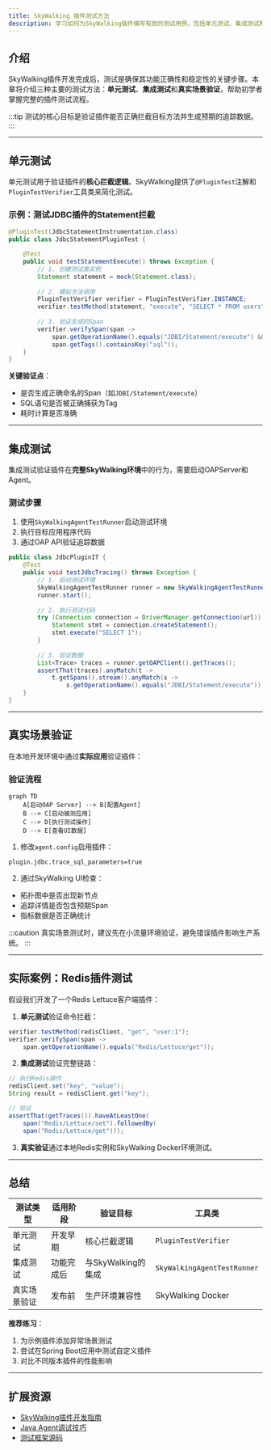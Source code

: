 ```yaml
---
title: SkyWalking 插件测试方法
description: 学习如何为SkyWalking插件编写有效的测试用例，包括单元测试、集成测试和真实场景验证。
---
```


## 介绍

SkyWalking插件开发完成后，测试是确保其功能正确性和稳定性的关键步骤。本章将介绍三种主要的测试方法：**单元测试**、**集成测试**和**真实场景验证**，帮助初学者掌握完整的插件测试流程。

:::tip
测试的核心目标是验证插件能否正确拦截目标方法并生成预期的追踪数据。
:::

---

## 单元测试

单元测试用于验证插件的**核心拦截逻辑**。SkyWalking提供了`@PluginTest`注解和`PluginTestVerifier`工具类来简化测试。

### 示例：测试JDBC插件的Statement拦截

```java
@PluginTest(JdbcStatementInstrumentation.class)
public class JdbcStatementPluginTest {

    @Test
    public void testStatementExecute() throws Exception {
        // 1. 创建测试类实例
        Statement statement = mock(Statement.class);
        
        // 2. 模拟方法调用
        PluginTestVerifier verifier = PluginTestVerifier.INSTANCE;
        verifier.testMethod(statement, "execute", "SELECT * FROM users");
        
        // 3. 验证生成的Span
        verifier.verifySpan(span -> 
            span.getOperationName().equals("JDBI/Statement/execute") &&
            span.getTags().containsKey("sql"));
    }
}
```

**关键验证点**：
- 是否生成正确命名的Span（如`JDBI/Statement/execute`）
- SQL语句是否被正确捕获为Tag
- 耗时计算是否准确

---

## 集成测试

集成测试验证插件在**完整SkyWalking环境**中的行为，需要启动OAPServer和Agent。

### 测试步骤
1. 使用`SkyWalkingAgentTestRunner`启动测试环境
2. 执行目标应用程序代码
3. 通过OAP API验证追踪数据

```java
public class JdbcPluginIT {
    @Test
    public void testJdbcTracing() throws Exception {
        // 1. 启动测试环境
        SkyWalkingAgentTestRunner runner = new SkyWalkingAgentTestRunner();
        runner.start();
        
        // 2. 执行测试代码
        try (Connection connection = DriverManager.getConnection(url)) {
            Statement stmt = connection.createStatement();
            stmt.execute("SELECT 1");
        }
        
        // 3. 验证数据
        List<Trace> traces = runner.getOAPClient().getTraces();
        assertThat(traces).anyMatch(t -> 
            t.getSpans().stream().anyMatch(s ->
                s.getOperationName().equals("JDBI/Statement/execute")));
    }
}
```

---

## 真实场景验证

在本地开发环境中通过**实际应用**验证插件：

### 验证流程
```mermaid
graph TD
    A[启动OAP Server] --> B[配置Agent]
    B --> C[启动被测应用]
    C --> D[执行测试操作]
    D --> E[查看UI数据]
```

1. 修改`agent.config`启用插件：
```properties
plugin.jdbc.trace_sql_parameters=true
```

2. 通过SkyWalking UI检查：
- 拓扑图中是否出现新节点
- 追踪详情是否包含预期Span
- 指标数据是否正确统计

:::caution
真实场景测试时，建议先在小流量环境验证，避免错误插件影响生产系统。
:::

---

## 实际案例：Redis插件测试

假设我们开发了一个Redis Lettuce客户端插件：

1. **单元测试**验证命令拦截：
```java
verifier.testMethod(redisClient, "get", "user:1");
verifier.verifySpan(span -> 
    span.getOperationName().equals("Redis/Lettuce/get"));
```

2. **集成测试**验证完整链路：
```java
// 执行Redis操作
redisClient.set("key", "value");
String result = redisClient.get("key");

// 验证
assertThat(getTraces()).haveAtLeastOne(
    span("Redis/Lettuce/set").followedBy(
    span("Redis/Lettuce/get")));
```

3. **真实验证**通过本地Redis实例和SkyWalking Docker环境测试。

---

## 总结

| 测试类型       | 适用阶段       | 验证目标                  | 工具类               |
|----------------|----------------|---------------------------|----------------------|
| 单元测试       | 开发早期       | 核心拦截逻辑              | `PluginTestVerifier` |
| 集成测试       | 功能完成后     | 与SkyWalking的集成        | `SkyWalkingAgentTestRunner` |
| 真实场景验证   | 发布前         | 生产环境兼容性            | SkyWalking Docker    |

**推荐练习**：
1. 为示例插件添加异常场景测试
2. 尝试在Spring Boot应用中测试自定义插件
3. 对比不同版本插件的性能影响

---

## 扩展资源
- [SkyWalking插件开发指南](https://skywalking.apache.org/docs/)
- [Java Agent调试技巧](https://skywalking.apache.org/blog/2021-04-19-debug-java-agent/)
- [测试框架源码](https://github.com/apache/skywalking-java/tree/main/test-plugin)